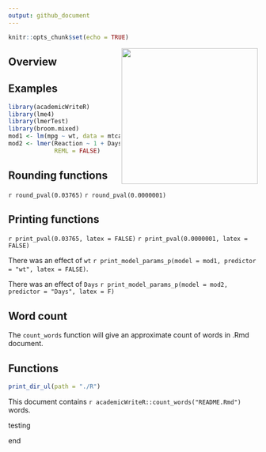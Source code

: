 ```yaml
---
output: github_document
---
```


```r
knitr::opts_chunk$set(echo = TRUE)
```

<img src='https://raw.githubusercontent.com/jvcasillas/hex_stickers/master/stickers/academicWriteR.png' align='right' width='275px'/>

## Overview


## Examples

```r
library(academicWriteR)
library(lme4)
library(lmerTest)
library(broom.mixed)
mod1 <- lm(mpg ~ wt, data = mtcars)
mod2 <- lmer(Reaction ~ 1 + Days + (1|Subject), data = sleepstudy,
             REML = FALSE)
```

## Rounding functions

`r round_pval(0.03765)`
`r round_pval(0.0000001)`

## Printing functions

`r print_pval(0.03765, latex = FALSE)`
`r print_pval(0.0000001, latex = FALSE)`

There was an effect of `wt` 
`r print_model_params_p(model = mod1, predictor = "wt", latex = FALSE)`. 

There was an effect of `Days` 
`r print_model_params_p(model = mod2, predictor = "Days", latex = F)`

## Word count

The `count_words` function will give an approximate count of words in .Rmd 
document. 


## Functions

```r
print_dir_ul(path = "./R")
```

This document contains 
`r academicWriteR::count_words("README.Rmd")`
words. 


<!--
this is a comment
-->

testing

<!--
another comment
-->

end
